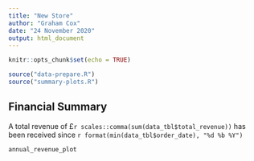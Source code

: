 ```yaml
---
title: "New Store"
author: "Graham Cox"
date: "24 November 2020"
output: html_document
---
```


```r
knitr::opts_chunk$set(echo = TRUE)

```
```r
source("data-prepare.R")
source("summary-plots.R")
```
<meta http-equiv="Content-type" content="text/html;charset=UTF-8">

## Financial Summary

A total revenue of £`r scales::comma(sum(data_tbl$total_revenue))` has been received since `r format(min(data_tbl$order_date), "%d %b %Y")`

```r
annual_revenue_plot
```

